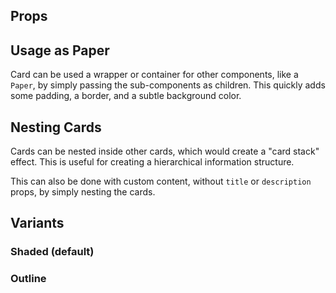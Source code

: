 
<Meta
    title="Components/Display/Card"
    of={CardStories}
/>

<Title>Card</Title>

<div className="w-[360px] max-w-full">
    <SingleLineCodeBlock text={`import { Card } from 'chaya-ui';`} />
</div>

<Primary />

## Props

<Controls />

## Usage as Paper

Card can be used a wrapper or container for other components, like a `Paper`, by simply passing the sub-components as
children. This quickly adds some padding, a border, and a subtle background color.

<Story of={CardStories.AsPaper} />

## Nesting Cards

Cards can be nested inside other cards, which would create a "card stack" effect. This is useful for creating a
hierarchical information structure.

<Story of={CardStories.NestedCards} />

This can also be done with custom content, without `title` or `description` props, by simply nesting the cards.

<Story of={CardStories.NestedCardsWithCustomContent} />

## Variants

### Shaded (default)

<Primary />

### Outline

<Story of={CardStories.OutlineVariant} />